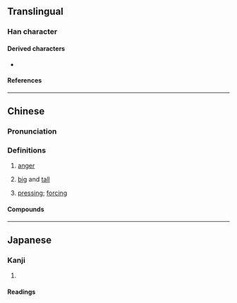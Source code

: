 {{infinty}}

==Translingual==

===Han character===
{{Han char|rn=37|rad=大|as=15|sn=18|four=60436|canj=WLWWK|ids=⿱𦋹大}}

====Derived characters====
* {{l|mul|[[㶔]], [[㿙]], [[𤖤]]}}

====References====
{{Han ref|kx=0254.180|dkj=06025|dj=0516.120|hdz=10550.120|uh=5970}}

----

==Chinese==
{{zh-forms|alt=𡚤}}

===Pronunciation===
{{zh-pron
|m=bì,bèi,1nb=standard in Mainland,2nb=standard in Taiwan
|c=bei6
|mc=y
|oc=y
|cat=a,n
}}

===Definitions===
{{zh-hanzi}}

# {{lb|zh|literary}} [[anger]]
# {{lb|zh|literary}} [[big]] and [[tall]]
# {{lb|zh|literary}} [[pressing]]; [[forcing]]

====Compounds====
{{zh-der|屓奰|屭奰}}

----

==Japanese==

===Kanji===
{{ja-kanji|grade=|rs=大15}}

# {{rfdef|ja|sort=大15}}

====Readings====
{{ja-readings
|goon=び
|kanon=ひ
|kun=せま-る, いか-る
}}